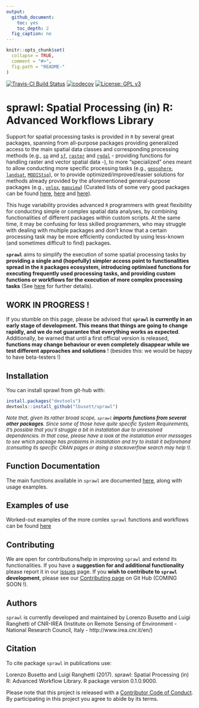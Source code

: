```yaml
---
output:
  github_document:
    toc: yes
    toc_depth: 2
  fig_caption: no
---
```


<!-- README.md is generated from README.Rmd. Please edit that file -->

```r
knitr::opts_chunk$set(
  collapse = TRUE,
  comment = "#>",
  fig.path = "README-"
)
```
[![Travis-CI Build Status](https://travis-ci.org/lbusett/sprawl.svg?branch=master)](https://travis-ci.org/lbusett/sprawl)
[![codecov](https://codecov.io/gh/lbusett/sprawl/branch/master/graph/badge.svg?token=0yWdr6gWG7)](https://codecov.io/gh/lbusett/sprawl)
[![License: GPL v3](https://img.shields.io/badge/License-GPL%20v3-blue.svg)](http://www.gnu.org/licenses/gpl-3.0)

# sprawl: Spatial Processing (in) R: Advanced Workflows Library

Support for spatial processing tasks is provided in `R` by several great packages, spanning 
from all-purpose packages providing generalized access to the main spatial data classes and
corresponding processing methods (e.g.,  [`sp`](https://CRAN.R-project.org/package=sp) and [`sf`](https://CRAN.R-project.org/package=sf), [`raster`](https://CRAN.R-project.org/package=raster) and [`rgdal`](https://CRAN.R-project.org/package=rgdal) - providing functions 
for handling raster and vector spatial data -), to more "specialized" ones meant to allow 
conducting more specific processing tasks (e.g., [`geosphere`](https://CRAN.R-project.org/package=geosphere), [`landsat`](https://CRAN.R-project.org/package=landsat), [`MODIStsp`](https://CRAN.R-project.org/package=MODIStsp)), or to provide 
optimized/improved/easier solutions for methods already provided by the aforementioned
general-purpose packages (e.g., [`velox`](https://CRAN.R-project.org/package=velox), [`mapview`](https://CRAN.R-project.org/package=mapview)) (Curated lists of 
some very good packages can be found [here](https://CRAN.R-project.org/view=Spatial), 
[here](https://ropensci.org/blog/blog/2016/11/22/geospatial-suite) and 
[here](https://github.com/ropensci/maptools)). 

This huge variability provides advanced `R` programmers with great flexibility for conducting 
simple or complex spatial data analyses, by combining functionalities of different packages within
custom scripts. At the same time, it may be confusing for less skilled programmers, who may struggle
with dealing with multiple packages and don't know that a certain processing task may be more
efficiently conducted by using less-known (and sometimes difficult to find) packages. 

**`sprawl`** aims to simplify the execution of some spatial processing tasks by **providing a 
single and (hopefully) simpler access point to functionalities spread in the `R` packages ecosystem, 
introducing optimixed functions for executing frequently used processing tasks, and providing 
custom functions or workflows for the execution of more complex processing tasks** (See [here](https://lbusett.github.io/sprawl/articles/sprawl.html) for further details). 

## **WORK IN PROGRESS !**

If you stumble on this page, please be advised that **`sprawl` is currently in an early stage 
of development. This means that things are going to change rapidly, and we do not guarantee 
that everything works as expected**. Additionally, be warned that until a first official version 
is released, **functions may change behaviour or even completely disappear while we test different 
approaches and solutions** ! (besides this: we would be happy to have beta-testers !)

## Installation

You can install sprawl from git-hub with:

```r
install.packages("devtools")
devtools::install_github("lbusett/sprawl")
```

<font size="2"> _Note that, given its rather broad scope, `sprawl` **imports functions from
several other packages**. Since some of those have quite specific System Requirements, it's 
possible that you'll struggle a bit in installation due to unresolved dependencies. In that 
case, please have a look at the installation error messages to see which package has problems 
in installation and try to install it beforehand (consulting its specific CRAN pages or doing 
a stackoverflow search may help !)._ </font>

## Function Documentation

The main functions available in `sprawl` are documented 
[here](https://lbusett.github.io/sprawl/reference/index.html), along with usage
examples. 

## Examples of use

Worked-out examples of the more comlex `sprawl` functions and workflows can be found [here](https://lbusett.github.io/sprawl/docs/articles/examples.html)

## Contributing

We are open for contributions/help in improving `sprawl` and extend its functionalities. 
If you have a **suggestion for and additional functionality** please report it in our [issues](https://github.com/lbusett/sprawl/issues) page. 
If you **wish to contribute to `sprawl` development**, please see our [Contributing page](articles/articles/contributing.html) 
on Git Hub (COMING SOON !).

## Authors

`sprawl` is currently developed and maintained by Lorenzo Busetto and Luigi Ranghetti of 
CNR-IREA (Institute on Remote Sensing of Environment - National Research Council, Italy - 
http://www.irea.cnr.it/en/)

## Citation

To cite package `sprawl` in publications use:

  Lorenzo Busetto and Luigi Ranghetti (2017). sprawl: Spatial Processing (in) R: Advanced
  Workflow Library. R package version 0.1.0.9000.

Please note that this project is released with a [Contributor Code of Conduct](articles/articles/conduct.html).
By participating in this project you agree to abide by its terms.
